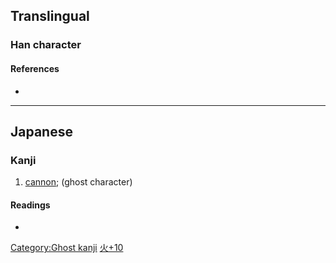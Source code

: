 {{character info}}
==Translingual==

===Han character===
{{Han char|rn=86|rad=火|as=10|sn=14|four=|canj=FMBC,XFMBC|ids=⿰火貢}}

====References====
* {{Han ref|kx=0680.101|dkj=19321|dj=1091.130|hdz=80029.090|uh=7195|ud=29077}}

----

==Japanese==
{{ja-forms|熕|[[𬊎]]|熕}}

===Kanji===
{{ja-kanji|grade=|rs=火10}}

# [[cannon]]; (ghost character)

====Readings====
* {{ja-readings|on=[[こう]] (kō)|kun=[[おおづつ]] (oozutsu)}}

[[Category:Ghost kanji]]
[[Category:Japanese-only CJKV Characters|火+10]]